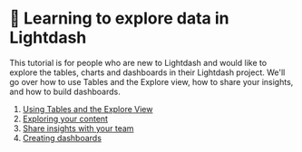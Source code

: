 # 🔭 Learning to explore data in Lightdash

This tutorial is for people who are new to Lightdash and would like to explore the tables, charts and dashboards in their Lightdash project. We'll go over how to use Tables and the Explore view, how to share your insights, and how to build dashboards.

1. [Using Tables and the Explore View](/get-started/exploring-data/using-explores)
2. [Exploring your content](/guides/exploring-your-content)
2. [Share insights with your team](/get-started/exploring-data/sharing-insights)
3. [Creating dashboards](/get-started/exploring-data/dashboards)